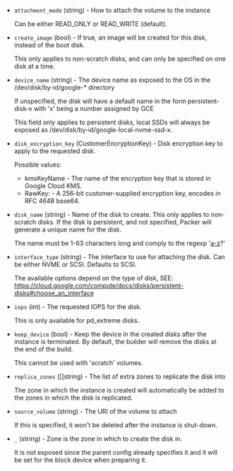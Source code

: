 <!-- Code generated from the comments of the BlockDevice struct in lib/common/block_device.go; DO NOT EDIT MANUALLY -->

- `attachment_mode` (string) - How to attach the volume to the instance
  
  Can be either READ_ONLY or READ_WRITE (default).

- `create_image` (bool) - If true, an image will be created for this disk, instead of the boot disk.
  
  This only applies to non-scratch disks, and can only be specified on one disk at a
  time.

- `device_name` (string) - The device name as exposed to the OS in the /dev/disk/by-id/google-* directory
  
  If unspecified, the disk will have a default name in the form
  persistent-disk-x with 'x' being a number assigned by GCE
  
  This field only applies to persistent disks, local SSDs will always
  be exposed as /dev/disk/by-id/google-local-nvme-ssd-x.

- `disk_encryption_key` (CustomerEncryptionKey) - Disk encryption key to apply to the requested disk.
  
  Possible values:
  * kmsKeyName -  The name of the encryption key that is stored in Google Cloud KMS.
  * RawKey: - A 256-bit customer-supplied encryption key, encodes in RFC 4648 base64.

- `disk_name` (string) - Name of the disk to create.
  This only applies to non-scratch disks. If the disk is persistent, and
  not specified, Packer will generate a unique name for the disk.
  
  The name must be 1-63 characters long and comply to the regexp
  '[a-z]([-a-z0-9]*[a-z0-9])?'

- `interface_type` (string) - The interface to use for attaching the disk.
  Can be either NVME or SCSI. Defaults to SCSI.
  
  The available options depend on the type of disk, SEE: https://cloud.google.com/compute/docs/disks/persistent-disks#choose_an_interface

- `iops` (int) - The requested IOPS for the disk.
  
  This is only available for pd_extreme disks.

- `keep_device` (bool) - Keep the device in the created disks after the instance is terminated.
  By default, the builder will remove the disks at the end of the build.
  
  This cannot be used with 'scratch' volumes.

- `replica_zones` ([]string) - The list of extra zones to replicate the disk into
  
  The zone in which the instance is created will automatically be
  added to the zones in which the disk is replicated.

- `source_volume` (string) - The URI of the volume to attach
  
  If this is specified, it won't be deleted after the instance is shut-down.

- `_` (string) - Zone is the zone in which to create the disk in.
  
  It is not exposed since the parent config already specifies it
  and it will be set for the block device when preparing it.

<!-- End of code generated from the comments of the BlockDevice struct in lib/common/block_device.go; -->
